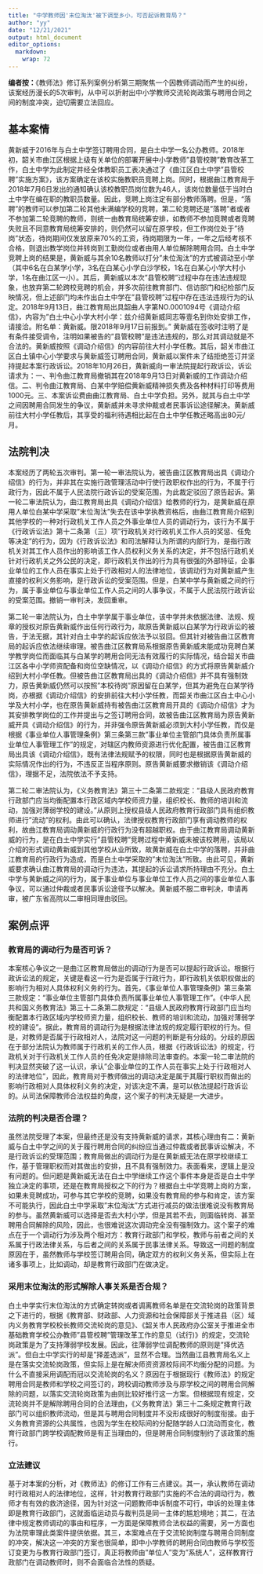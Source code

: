 ```yaml
---
title: "中学教师因'末位淘汰'被下调至乡小，可否起诉教育局？"
author: "yy"
date: "12/21/2021"
output: html_document
editor_options: 
  markdown: 
    wrap: 72
---
```


**编者按：**《教师法》修订系列案例分析第三期聚焦一个因教师调动而产生的纠纷，该案经历漫长的5次审判，从中可以折射出中小学教师交流轮岗政策与聘用合同之间的制度冲突，迫切需要立法回应。

## 基本案情

黄新威于2016年与白土中学签订聘用合同，是白土中学一名公办教师。2018年初，韶关市曲江区根据上级有关单位的部署开展中小学教师"县管校聘"教育改革工作，白土中学为此制定并经全体教职员工表决通过了《曲江区白土中学"县管校聘"实施方案》，该方案确定在该校实施教职员竞聘上岗。同时，根据曲江教育局于2018年7月6日发出的通知确认该校教职员岗位数为46人，该岗位数量低于当时白土中学在编在职的教职员数量。因此，竞聘上岗注定有部分教师落聘。但是，"落聘"的教师可以参加第二轮其他未满编学校的竞聘，第二轮竞聘还是"落聘"者或者不参加第二轮竞聘的教师，则统一由教育局统筹安排，如教师不参加竞聘或者竞聘失败且不同意教育局统筹安排的，则仍然可以留在原学校，但工作岗位处于"待岗"状态，待岗期间仅发放原来70%的工资，待岗期限为一年，一年之后经考核不合格，则退出教学岗位并转岗到工勤岗位或者由用人单位解除聘用合同。白土中学竞聘上岗的结果是，黄新威与其余10名教师以打分"未位淘汰"的方式被调动至小学（其中6名在白某学小学，3名在白某心小学白沙学校，1名在白某心小学大村小学，1名在曲江区一小）。其后，黄新威以本次"县管校聘"过程中存在违法违规现象，也放弃第二轮跨校竞聘的机会，并多次前往教育部门、信访部门和纪检部门反映情况，但上述部门均未作出白土中学在"县管校聘"过程中存在违法违规行为的认定。2018年9月13日，曲江教育局出具韶曲人字第NO.0001094号《调动介绍信》，内容为"白土中心小学大村小学：兹介绍黄新威同志等壹名到你处安排工作，请接洽。附名单：黄新威。限2018年9月17日前报到。"
黄新威在签收时注明了是有条件接受调令，注明如果被告的"县管校聘"是违法违规的，那么对其调动就是不合法的。黄新威按照《调动介绍信》的内容前往大村小学任教。其后，韶关市曲江区白土镇中心小学要求与黄新威签订聘用合同，黄新威以案件未了结拒绝签订并坚持提起本案行政诉讼。2018年10月26日，黄新威向一审法院提起行政诉讼，诉讼请求为：一、判令曲江教育局撤销其在2018年9月13日对黄新威的工作调动介绍信。二、判令曲江教育局、白某中学赔偿黄新威精神损失费及各种材料打印等费用1000元。三、本案诉讼费由曲江教育局、白土中学负担。另外，就其与白土中学之间因聘用合同发生的争议，黄新威并未寻求仲裁或者民事诉讼途径解决。黄新威前往大村小学任教后，其享受的福利待遇相比起在白土中学任教还略高出80元/月。

## 法院判决

本案经历了两轮五次审判。第一轮一审法院认为，被告曲江区教育局出具《调动介绍信》的行为，并非其在实施行政管理活动中行使行政职权作出的行为，不属于行政行为，因此不属于人民法院行政诉讼的受案范围，为此裁定驳回了原告起诉。第一轮二审法院认为，曲江教育局出具《调动介绍信》给教师的行为，是黄新威在原用人单位白某中学采取"末位淘汰"失去在该中学执教资格后，由曲江教育局介绍到其他学校的一种对行政机关工作人员之外事业单位人员的调动行为，该行为不属于《行政诉讼法》第十二条第（三）项"行政机关对行政机关工作人员的奖惩、任免等决定"的行为，因为《行政诉讼法》和司法解释认为所谓的内部行为，是指行政机关对其工作人员作出的影响该工作人员权利义务关系的决定，并不包括行政机关针对行政机关之外公民的决定，即行政机关作出的行为具有很强的外部特征，企事业单位的工作人员在事实上处于行政相对人的法律地位，该调动行为对黄新威产生直接的权利义务影响，是行政诉讼的受案范围。但是，白某中学与黄新威之间的行为，属于事业单位与事业单位工作人员之间的人事争议，不属于人民法院行政诉讼的受案范围。撤销一审判决，发回重审。

第二轮一审法院认为，白土中学学属于事业单位，该中学并未依据法律、法规、规章的授权对原告黄新威作出任何行政行为，故原告黄新威以白某学为行政诉讼的被告，于法无据，其针对白土中学的起诉应依法予以驳回。但其针对被告曲江区教育局的起诉应依法继续审理。被告曲江区教育局系根据原告黄新威未能成功竞聘白某学教学岗位而面临其与白某学的聘用合同无法有效履行的实际情况，结合韶关市曲江区各中小学师资配备和岗位空缺情况，以《调动介绍信》的方式将原告黄新威介绍到大村小学任教。但被告曲江区教育局出具的《调动介绍信》并不具有强制效力，原告黄新威仍然可以按照"本校待岗"原因留在白某学，但其为避免在白某学待岗，亦根据《调动介绍信》的安排前往大村小学任教，而韶关市曲江区白土中心小学及大村小学，也在原告黄新威持有被告曲江区教育局开具的《调动介绍信》才为其安排教学岗位的工作并提出与之签订聘用合同，故被告曲江区教育局为原告黄新威开具《调动介绍信》的行为，并非强令原告黄新威必须到大村小学任教，而仅是根据《事业单位人事管理条例》第三条第三款"事业单位主管部门具体负责所属事业单位人事管理工作"的规定，对辖区内教师资源进行优化配置，被告曲江区教育局出具该《调动介绍信》，既有法律法规赋予的权限，同时也是根据原告黄新威的实际情况作出的行为，不违反正当程序原则。原告黄新威要求撤销该《调动介绍信》，理据不足，法院依法不予支持。

第二轮二审法院认为，《义务教育法》第三十二条第二款规定："县级人民政府教育行政部门应当均衡配置本行政区域内学校师资力量，组织校长、教师的培训和流动，加强对薄弱学校的建设。"从原则上授权县级人民政府教育行政部门具有组织教师进行"流动"的权利。由此可以确认，法律授权教育行政部门享有调动教师的权利，故曲江教育局调动黄新威的行政行为没有超越职权。由于曲江教育局调动黄新威的行为，是在白土中学实行"县管校聘"竞聘过程中黄新威未被该校聘用，该局以介绍的形式调动黄新威到其他学校从业所致，故黄新威在白土中学的落聘，并非曲江教育局的行政行为造成，而是白土中学采取的"末位淘汰"所致。由此可见，黄新威要求确认曲江教育局的调动行为违法，其提起的诉讼请求所持理由不充分。白土中学与黄新威之间的行为，属于事业单位与事业单位工作人员之间的事业单位人事争议，可以通过仲裁或者民事诉讼途径予以解决。黄新威不服二审判决，申请再审，被广东省高院以二审相同理由驳回。

## 案例点评

### 教育局的调动行为是否可诉？

本案核心争议之一是曲江区教育局做出的调动行为是否可以提起行政诉讼。根据行政诉讼法的规定，关键是看这一行为是否属于行政行为，即行政机关依职权做出的影响行为相对人具体权利义务的行为。首先，《事业单位人事管理条例》第三条第三款规定："事业单位主管部门具体负责所属事业单位人事管理工作"。《中华人民共和国义务教育法》第三十二条第二款规定："县级人民政府教育行政部门应当均衡配置本行政区域内学校师资力量，组织校长、教师的培训和流动，加强对薄弱学校的建设"。据此，教育局的调动行为是根据法律法规的规定履行职权的行为。但是，对教师是否属于行政相对人，法院对这一问题的判断是有分歧的。分歧的原因在于部分法院认为教师属于行政机关的工作人员，根据《行政诉讼法》的规定，行政机关对于行政机关工作人员的任免决定是排除司法审查的。本案一轮二审法院的判决显然突破了这一认识，承认"企事业单位的工作人员在事实上处于行政相对人的法律地位"，因此，教育局对于教师做出的调动决定是属于其履行职权而做出的影响行政相对人具体权利义务的决定，对该决定不满，是可以依法提起行政诉讼的。从司法保障教师合法权益的角度，这个案子的判决无疑是一大进步。

### 法院的判决是否合理？

虽然法院受理了本案，但最终还是没有支持黄新威的请求，其核心理由有二：黄新威与白土中学之间的关于履行聘用合同的纠纷应当通过仲裁或者民事诉讼解决，不是行政诉讼的受理范围；教育局做出的调动行为是在黄新威无法在原学校继续工作，基于管理职权而对其做出的安排，且不具有强制效力。表面看来，逻辑上是没有问题的。但问题是黄新威无法在白土中学继续工作这个事件本身是否是白土中学独立决定的事项，还是在教育局授权之下的行为？根据白土中学竞聘上岗的方案，如果未竞聘成功，可参与其它学校的竞聘，如果没有教育局的参与和肯定，该方案不可能执行，因此白土中学采取"末位淘汰"方式进行减员的做法很难说没有教育局的参与。虽然黄新威可以选择是否去大村小学，但是其若不去，则面临转岗、甚至聘用合同解除的风险，因此，也很难说这次调动完全没有强制效力。这个案子的难点在于一个调动行为涉及两个相对方：教育行政部门和学校，教师与前者之间的关系属于行政法律关系，与后者之间的关系属于民事法律关系。导致这一问题的制度原因在于，虽然教师与学校签订聘用合同，确定双方的权利义务关系，但实际上在诸多事项上，比如调动，却是教育行政部门在做决定。

### 采用末位淘汰的形式解除人事关系是否合规？

白土中学实行末位淘汰的方式确定转岗或者调离教师名单是在交流轮岗的政策背景之下进行的，根据《教育部、财政部、人力资源和社会保障部关于推进县（区）域内义务教育学校校长教师交流轮岗的意见》、《韶关市人民政府办公室关于推进全市基础教育学校公办教师"县管校聘"管理改革工作的意见（试行)》的规定，交流轮岗政策是为了支持薄弱学校发展。因此，往薄弱学位调配教师的原则是"择优选派"。但白土中学实行的却是"择差选派"，显然不合理。当然曲江县教育局名义上是在落实交流轮岗政策，但实际上是在解决师资资源校际间不均衡分配的问题。为什么不直接采用调配而冠以交流轮岗的名义？原因在于根据现行《教师法》的规定聘用合同是教师和学校之间签订的，跨校调动教师涉及与原学校之间的聘用合同解除的问题，以落实交流轮岗政策为由则比较好推行这一方案。但根据现有规定，交流轮岗并不是解除聘用合同的合法理由，《义务教育法》第三十二条规定教育行政部门可以组织教师流动，但是其与聘用合同制度并不没形成很好的制度衔接。由于义务教育资源的公共属性，也因为学生在校际间的分配随学龄人口流动而变化，教育行政部门跨学校调配教师是有正当理由的，但是聘用合同制度制约了该政策的施行。

### 立法建议

基于对本案的分析，对《教师法》的修订工作有三点建议。其一，承认教师在调动时行政相对人的法律地位，这样，针对教育行政部门实施的不合法的调动行为，教师才有有效的救济途径，因为针对这一问题教师申诉制度不可行，申诉的处理主体即是教育行政部门，这就面临运动员与裁判员是同一主体的尴尬境地；其二，在法律中规定教师调动的事由和程序，一方面是保障教师合法权益的需要，另一方面也为法院审理此类案件提供依据。其三，本案难点在于交流轮岗制度与聘用合同制度的冲突，解决这一冲突的方案也很简单，即中小学教师的聘用合同由教师与学校签订变更为与教育行政部门签订，真正将教师由"单位人"变为"系统人"，这样教育行政部门在调动教师时，则不会面临合法性的质疑。
